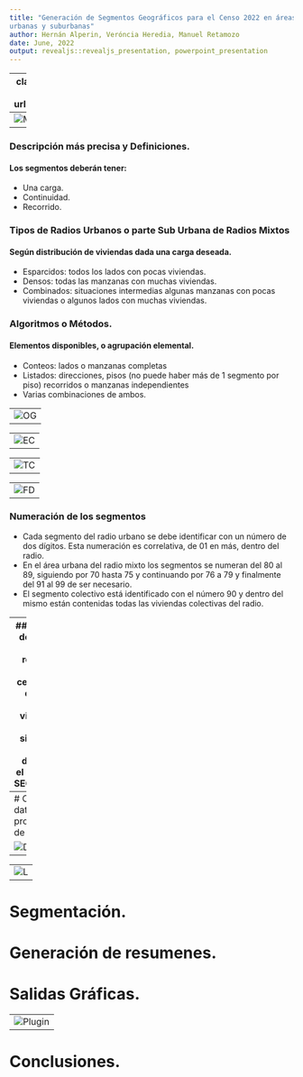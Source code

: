 ```yaml
---
title: "Generación de Segmentos Geográficos para el Censo 2022 en áreas
urbanas y suburbanas"
author: Hernán Alperin, Veróncia Heredia, Manuel Retamozo
date: June, 2022
output: revealjs::revealjs_presentation, powerpoint_presentation
---
```


---
class: center, inverse
background-image: url("plantilla_idera_html/img0.png")

# Introducción al problema.

## ¿Que es la segmentación?

Es la tarea que permite subdividir el radio censal en unidades operativas menores llamadas segmentos.
Para asegurar que todas las viviendas y personas sean censadas, es necesario determinar con anterioridad el área que deberán recorrer los censistas 
y la carga de trabajo que se le asignará a cada uno de ellos.

## Descripcion somera , Generar mapas, recorridos, planillas. 

- 16 millones de domicilios.
- Carga promedio en zona urbana: entre 30 y 36 viviendas (según la provincia)
- Carga promedio en asentamientos: 18 viviendas.
- Carga promedio en zona suburbana: 12 a 15 viviendas.
- De 8 a 12 hs. de trabajo.
- Aprox. 650 mil censistas

## Tipos de Radios

### Urbano

- con población agrupada únicamente, y conformado por manzanas y/o sectores pertenecientes a una localidad.

### Sub Urbano

- agrupada en pequeños poblados o en bordes amanzanados de localidades.

### Limites del segmento

- Todo espacio con o sin viviendas debe estar asignado a algún segmento.
- Identificar claramente Inicio y Fin de cada uno.

### Facilitar el recorrido del censista

#### Evitar
- recorridos discontinuo
- Cruces en diagonal
- En lo posible cruces de avenidas, rutas, vías de ferrocarril o cursos de agua.
- Identificar claramente INICIO y FIN de cada segmento.


---
![M](imagenes/mapa.png)
---

### Descripción más precisa y Definiciones.


#### Los segmentos deberán tener:

- Una carga.
- Continuidad.
- Recorrido.

### Tipos de Radios Urbanos o parte Sub Urbana de Radios Mixtos

#### Según distribución de viviendas dada una carga deseada.

- Esparcidos: todos los lados con pocas viviendas.
- Densos: todas las manzanas con muchas viviendas.
- Combinados: situaciones intermedias algunas manzanas con pocas viviendas o algunos lados con muchas viviendas. 

### Algoritmos o Métodos.

#### Elementos disponibles, o agrupación elemental.

- Conteos: lados o manzanas completas
- Listados: direcciones, pisos (no puede haber más de 1 segmento por piso) recorridos o manzanas independientes
- Varias combinaciones de ambos.

---
![OG](imagenes/optimizacion_global.png)
---

---
![EC](imagenes/extraer.png)
---

---
![TC](imagenes/transferir.png)
---

---
![FD](imagenes/fusionar.png)
---

### Numeración de los segmentos
- Cada segmento del radio urbano se debe identificar con un número de dos dígitos. Esta numeración es correlativa, de 01 en más, dentro del radio.
- En el área urbana del radio mixto los segmentos se numeran del 80 al 89, siguiendo por 70 hasta 75 y continuando por 76 a 79 y finalmente del 91 al 99 de ser necesario.
- El segmento colectivo está identificado con el número 90 y dentro del mismo están contenidas todas las viviendas colectivas del radio.







---
## Descripción del problema.
Armar el recorrido de 650.000 censistas para que visiten todas las viviendas del territorio siguiendo las reglas definidas en el MANUAL del SEGMENTADOR

El  optimo no es un valor, sino una función
Estamos acostumbrados a considerar problemas de optimización, que matemáticamente se formulan como:
Min f(x)
sujeto a: x Є S
Donde S es el conjunto de los valores entre los que podemos buscar la solución, lo que se llama conjunto de Factible, Desde el punto de vista matemático no existe ninguna diferencia entre que el problema sea de maximizar o de minimizar, pues el cambio se puede hacer .

### Optimización Discreta

### Función objetivo con costo que incluye penalidad 

- cantidad de viviendas por segmento
- cantidad de manzanas por segmento
- cantidad de segmentos
- cantidad de lados delimitando segmentos

#### Espacio factible definido por vecindario de segmentación
- Vecinos se calculan con operaciones elementales
1. extraer componente (manzana o lado) de segmento
2. transferir componente de un segmento a otro
3. fusionar 2 segmentos

![ETL](imagenes/ETL.png)
---
# Carga de datos y procesamiento de datos.

![DTL](imagenes/DTL.png)
---

---
![L](imagenes/amigos.png)
---

# Segmentación.


# Generación de resumenes.

# Salidas Gráficas.

---
![Plugin](imagenes/plugin.png)
---
# Conclusiones.

